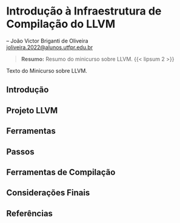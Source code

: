 # Introdução à Infraestrutura de Compilação do LLVM

-- João Victor Briganti de Oliveira  <br>
<joliveira.2022@alunos.utfpr.edu.br>

> __Resumo:__
> Resumo do minicurso sobre LLVM. {{< lipsum 2 >}}


Texto do Minicurso sobre LLVM.

## Introdução {#sec-llvm-intro}

## Projeto LLVM

## Ferramentas

## Passos

## Ferramentas de Compilação

## Considerações Finais {#sec-llvm-consid-finais}

## Referências
